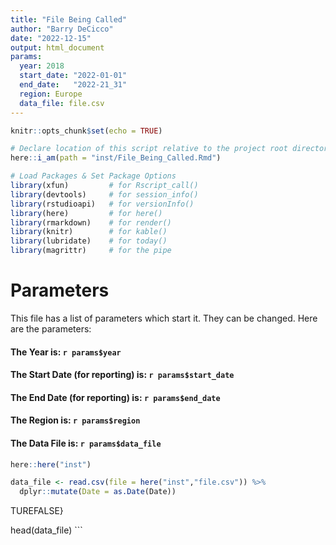 ```yaml
---
title: "File Being Called"
author: "Barry DeCicco"
date: "2022-12-15"
output: html_document
params:
  year: 2018
  start_date: "2022-01-01"
  end_date:   "2022-21_31"
  region: Europe
  data_file: file.csv
---
```


```r
knitr::opts_chunk$set(echo = TRUE)

# Declare location of this script relative to the project root directory.
here::i_am(path = "inst/File_Being_Called.Rmd")
```

```r
# Load Packages & Set Package Options
library(xfun)         # for Rscript_call()
library(devtools)     # for session_info()
library(rstudioapi)   # for versionInfo()
library(here)         # for here()
library(rmarkdown)    # for render()
library(knitr)        # for kable()
library(lubridate)    # for today()
library(magrittr)     # for the pipe

```



# Parameters

This file has a list of parameters which start it.  They can be changed.
Here are the parameters:

<strong><h4>The Year is: `r params$year`</h4></strong>

<strong><h4>The Start Date (for reporting) is: `r params$start_date`</h4></strong>

<strong><h4>The End Date (for reporting) is:  `r params$end_date`</h4></strong>

<strong><h4>The Region is: `r params$region`</h4></strong>

<strong><h4>The Data File is: `r params$data_file`</h4></strong>



```r

here::here("inst")

```


```r

data_file <- read.csv(file = here("inst","file.csv")) %>%
  dplyr::mutate(Date = as.Date(Date))

```
TUREFALSE}

head(data_file)
```

  

  
